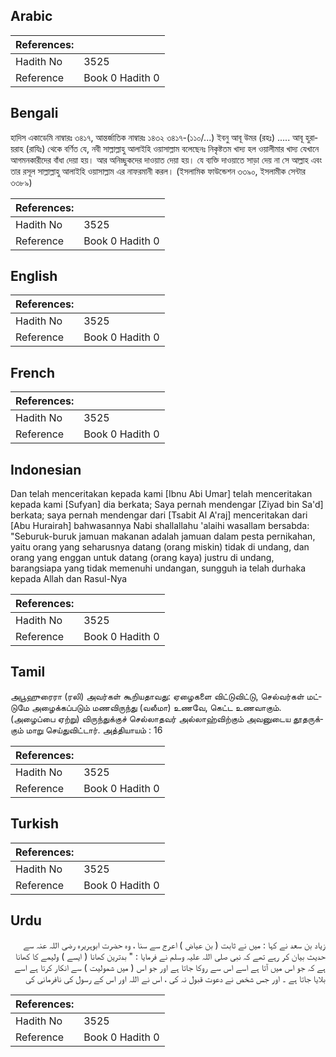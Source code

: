## Arabic


<div dir="rtl" lang="ar" style={{fontSize:'larger',backgroundColor:'#f8f9fa',padding:20}}>

</div>
<div style={{backgroundColor:'#f8f9fa',padding:20, marginBottom: 10}}><table> <thead> <tr> <th>References:</th> <th></th> </tr> </thead> <tbody><tr><td>Hadith No</td><td>3525</td></tr><tr><td>Reference</td><td>Book 0 Hadith 0</td></tr></tbody></table></div>

## Bengali


<div dir="ltr" lang="bn" style={{fontSize:'larger',backgroundColor:'#f8f9fa',padding:20}}>
হাদিস একাডেমি নাম্বারঃ ৩৪১৭, আন্তর্জাতিক নাম্বারঃ ১৪৩২ ৩৪১৭-(১১০/...) ইবনু আবূ উমর (রহঃ) ..... আবূ হুরায়রাহ (রাযিঃ) থেকে বর্ণিত যে, নবী সাল্লাল্লাহু আলাইহি ওয়াসাল্লাম বলেছেনঃ নিকৃষ্টতম খাদ্য হল ওয়ালীমার খাদ্য যেখানে আগমনকারীদের বাঁধা দেয়া হয়। আর অনিচ্ছুকদের দাওয়াত দেয়া হয়। যে ব্যক্তি দাওয়াতে সাড়া দেয় না সে আল্লাহ এবং তার রসূল সাল্লাল্লাহু আলাইহি ওয়াসাল্লাম এর নাফরমানী করল। (ইসলামিক ফাউন্ডেশন ৩৩৯০, ইসলামীক সেন্টার ৩৩৮৯)
</div>
<div style={{backgroundColor:'#f8f9fa',padding:20, marginBottom: 10}}><table> <thead> <tr> <th>References:</th> <th></th> </tr> </thead> <tbody><tr><td>Hadith No</td><td>3525</td></tr><tr><td>Reference</td><td>Book 0 Hadith 0</td></tr></tbody></table></div>

## English


<div dir="ltr" lang="en" style={{fontSize:'larger',backgroundColor:'#f8f9fa',padding:20}}>

</div>
<div style={{backgroundColor:'#f8f9fa',padding:20, marginBottom: 10}}><table> <thead> <tr> <th>References:</th> <th></th> </tr> </thead> <tbody><tr><td>Hadith No</td><td>3525</td></tr><tr><td>Reference</td><td>Book 0 Hadith 0</td></tr></tbody></table></div>

## French


<div dir="ltr" lang="fr" style={{fontSize:'larger',backgroundColor:'#f8f9fa',padding:20}}>

</div>
<div style={{backgroundColor:'#f8f9fa',padding:20, marginBottom: 10}}><table> <thead> <tr> <th>References:</th> <th></th> </tr> </thead> <tbody><tr><td>Hadith No</td><td>3525</td></tr><tr><td>Reference</td><td>Book 0 Hadith 0</td></tr></tbody></table></div>

## Indonesian


<div dir="ltr" lang="id" style={{fontSize:'larger',backgroundColor:'#f8f9fa',padding:20}}>
Dan telah menceritakan kepada kami [Ibnu Abi Umar] telah menceritakan kepada kami [Sufyan] dia berkata; Saya pernah mendengar [Ziyad bin Sa'd] berkata; saya pernah mendengar dari [Tsabit Al A'raj] menceritakan dari [Abu Hurairah] bahwasannya Nabi shallallahu 'alaihi wasallam bersabda: "Seburuk-buruk jamuan makanan adalah jamuan dalam pesta pernikahan, yaitu orang yang seharusnya datang (orang miskin) tidak di undang, dan orang yang enggan untuk datang (orang kaya) justru di undang, barangsiapa yang tidak memenuhi undangan, sungguh ia telah durhaka kepada Allah dan Rasul-Nya
</div>
<div style={{backgroundColor:'#f8f9fa',padding:20, marginBottom: 10}}><table> <thead> <tr> <th>References:</th> <th></th> </tr> </thead> <tbody><tr><td>Hadith No</td><td>3525</td></tr><tr><td>Reference</td><td>Book 0 Hadith 0</td></tr></tbody></table></div>

## Tamil


<div dir="ltr" lang="ta" style={{fontSize:'larger',backgroundColor:'#f8f9fa',padding:20}}>
அபூஹுரைரா (ரலி) அவர்கள் கூறியதாவது: ஏழைகளை விட்டுவிட்டு, செல்வர்கள் மட்டுமே அழைக்கப்படும் மணவிருந்து (வலீமா) உணவே, கெட்ட உணவாகும். (அழைப்பை ஏற்று) விருந்துக்குச் செல்லாதவர் அல்லாஹ்விற்கும் அவனுடைய தூதருக்கும் மாறு செய்துவிட்டார். அத்தியாயம் : 16
</div>
<div style={{backgroundColor:'#f8f9fa',padding:20, marginBottom: 10}}><table> <thead> <tr> <th>References:</th> <th></th> </tr> </thead> <tbody><tr><td>Hadith No</td><td>3525</td></tr><tr><td>Reference</td><td>Book 0 Hadith 0</td></tr></tbody></table></div>

## Turkish


<div dir="ltr" lang="tr" style={{fontSize:'larger',backgroundColor:'#f8f9fa',padding:20}}>

</div>
<div style={{backgroundColor:'#f8f9fa',padding:20, marginBottom: 10}}><table> <thead> <tr> <th>References:</th> <th></th> </tr> </thead> <tbody><tr><td>Hadith No</td><td>3525</td></tr><tr><td>Reference</td><td>Book 0 Hadith 0</td></tr></tbody></table></div>

## Urdu


<div dir="rtl" lang="ur" style={{fontSize:'larger',backgroundColor:'#f8f9fa',padding:20}}>
زیاد بن سعد نے کہا : میں نے ثابت ( بن عیاض ) اعرج سے سنا ، وہ حضرت ابوہریرہ رضی اللہ عنہ سے حدیث بیان کر رہے تھے کہ نبی صلی اللہ علیہ وسلم نے فرمایا : " بدترین کھانا ( ایسے ) ولیمے کا کھانا ہے کہ جو اس میں آتا ہے اسے اس سے روکا جاتا ہے اور جو اس ( میں شمولیت ) سے انکار کرتا ہے اسے بلایا جاتا ہے ۔ اور جس شخص نے دعوت قبول نہ کی ، اس نے اللہ اور اس کے رسول کی نافرمانی کی
</div>
<div style={{backgroundColor:'#f8f9fa',padding:20, marginBottom: 10}}><table> <thead> <tr> <th>References:</th> <th></th> </tr> </thead> <tbody><tr><td>Hadith No</td><td>3525</td></tr><tr><td>Reference</td><td>Book 0 Hadith 0</td></tr></tbody></table></div>
